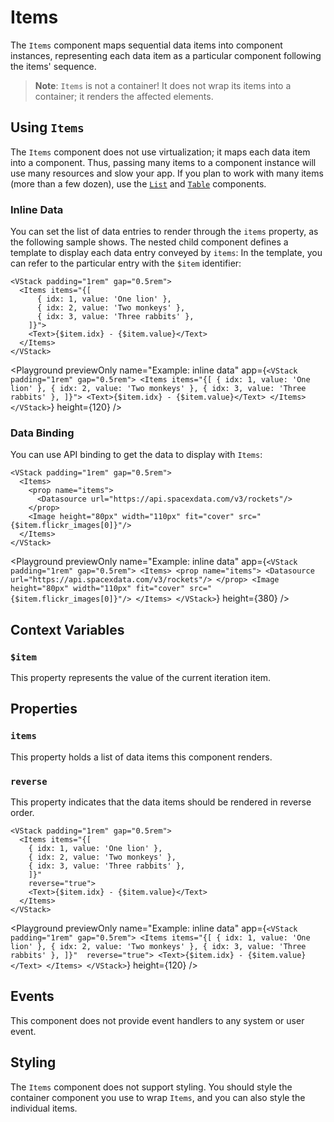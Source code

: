 # Items

The `Items` component maps sequential data items into component instances, representing each data item as a particular component following the items' sequence.

> **Note**: `Items` is not a container! It does not wrap its items into a container; it renders the affected elements.

## Using `Items`

The `Items` component does not use virtualization; it maps each data item into a component. Thus, passing many items to a component instance will use many resources and slow your app.
If you plan to work with many items (more than a few dozen), use the [`List`](./List) and [`Table`](./Table) components.

### Inline Data

You can set the list of data entries to render through the `items` property, as the following sample shows. The nested child component defines a template to display each data entry conveyed by `items`: In the template, you can refer to the particular entry with the `$item` identifier:

```ueml copy
<VStack padding="1rem" gap="0.5rem">
  <Items items="{[
      { idx: 1, value: 'One lion' },
      { idx: 2, value: 'Two monkeys' },
      { idx: 3, value: 'Three rabbits' },
    ]}">
    <Text>{$item.idx} - {$item.value}</Text>
  </Items>
</VStack>
```

<Playground
  previewOnly
  name="Example: inline data"
  app={`
    <VStack padding="1rem" gap="0.5rem">
      <Items items="{[
        { idx: 1, value: 'One lion' },
        { idx: 2, value: 'Two monkeys' },
        { idx: 3, value: 'Three rabbits' },
      ]}">
        <Text>{$item.idx} - {$item.value}</Text>
      </Items>
    </VStack>
  `}
  height={120}
/>

### Data Binding

You can use API binding to get the data to display with `Items`:

```ueml
<VStack padding="1rem" gap="0.5rem">
  <Items>
    <prop name="items">
      <Datasource url="https://api.spacexdata.com/v3/rockets"/>
    </prop>
    <Image height="80px" width="110px" fit="cover" src="{$item.flickr_images[0]}"/>
  </Items>
</VStack>
```

<Playground
  previewOnly
  name="Example: inline data"
  app={`
    <VStack padding="1rem" gap="0.5rem">
      <Items>
        <prop name="items">
          <Datasource url="https://api.spacexdata.com/v3/rockets"/>
        </prop>
        <Image height="80px" width="110px" fit="cover" src="{$item.flickr_images[0]}"/>
      </Items>
    </VStack>
  `}
  height={380}
/>

## Context Variables

### `$item`

This property represents the value of the current iteration item.

## Properties

### `items`

This property holds a list of data items this component renders.

### `reverse`

This property indicates that the data items should be rendered in reverse order.

```ueml copy
<VStack padding="1rem" gap="0.5rem">
  <Items items="{[
    { idx: 1, value: 'One lion' },
    { idx: 2, value: 'Two monkeys' },
    { idx: 3, value: 'Three rabbits' },
    ]}" 
    reverse="true">
    <Text>{$item.idx} - {$item.value}</Text>
  </Items>
</VStack>
```

<Playground
    previewOnly
    name="Example: inline data"
    app={`
    <VStack padding="1rem" gap="0.5rem">
      <Items items="{[
        { idx: 1, value: 'One lion' },
        { idx: 2, value: 'Two monkeys' },
        { idx: 3, value: 'Three rabbits' },
        ]}" 
        reverse="true">
        <Text>{$item.idx} - {$item.value}</Text>
      </Items>
    </VStack>
  `}
    height={120}
/>

## Events

This component does not provide event handlers to any system or user event.

## Styling

The `Items` component does not support styling. You should style the container component you use to wrap `Items`, and you can also style the individual items.
